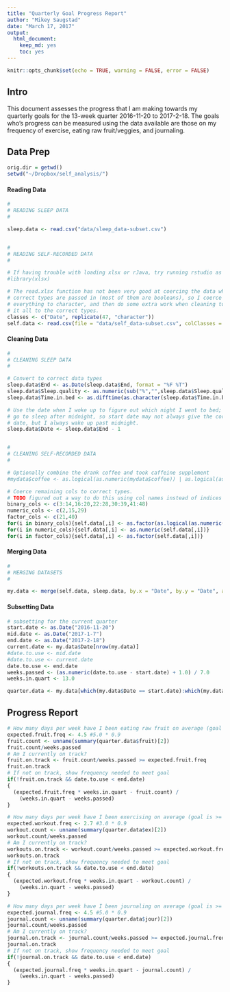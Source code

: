 ```yaml
---
title: "Quarterly Goal Progress Report"
author: "Mikey Saugstad"
date: "March 17, 2017"
output:
  html_document: 
    keep_md: yes
    toc: yes
---
```


```r
knitr::opts_chunk$set(echo = TRUE, warning = FALSE, error = FALSE)
```
## Intro

This document assesses the progress that I am making towards my quarterly goals
for the 13-week quarter 2016-11-20 to 2017-2-18. The goals who's progress can be
measured using the data available are those on my frequency of exercise, eating
raw fruit/veggies, and journaling.

## Data Prep

```r
orig.dir = getwd()
setwd("~/Dropbox/self_analysis/")
```

#### Reading Data
```r
#
# READING SLEEP DATA
#

sleep.data <- read.csv("data/sleep_data-subset.csv")


#
# READING SELF-RECORDED DATA
#

# If having trouble with loading xlsx or rJava, try running rstudio as root
#library(xlsx)

# The read.xlsx function has not been very good at coercing the data when the
# correct types are passed in (most of them are booleans), so I coerce almost
# everything to character, and then do some extra work when cleaning to get
# it all to the correct types.
classes <- c("Date", replicate(47, "character"))
self.data <- read.csv(file = "data/self_data-subset.csv", colClasses = classes)
```

#### Cleaning Data
```r
#
# CLEANING SLEEP DATA
#

# Convert to correct data types
sleep.data$End <- as.Date(sleep.data$End, format = "%F %T")
sleep.data$Sleep.quality <- as.numeric(sub("%","",sleep.data$Sleep.quality))
sleep.data$Time.in.bed <- as.difftime(as.character(sleep.data$Time.in.bed), format = "%R")

# Use the date when I woke up to figure out which night I went to bed; I may
# go to sleep after midnight, so start date may not always give the correct
# date, but I always wake up past midnight.
sleep.data$Date <- sleep.data$End - 1


#
# CLEANING SELF-RECORDED DATA
#

# Optionally combine the drank coffee and took caffeine supplement
#mydata$coffee <- as.logical(as.numeric(mydata$coffee)) | as.logical(as.numeric(mydata$caffeine))

# Coerce remaining cols to correct types.
# TODO figured out a way to do this using col names instead of indices
binary_cols <- c(3:14,16:20,22:28,30:39,41:48)
numeric_cols <- c(2,15,29)
factor_cols <- c(21,40)
for(i in binary_cols){self.data[,i] <- as.factor(as.logical(as.numeric(self.data[,i])))}
for(i in numeric_cols){self.data[,i] <- as.numeric(self.data[,i])}
for(i in factor_cols){self.data[,i] <- as.factor(self.data[,i])}
```


#### Merging Data
```r
#
# MERGING DATASETS
#

my.data <- merge(self.data, sleep.data, by.x = "Date", by.y = "Date", all = TRUE)
```


#### Subsetting Data
```r
# subsetting for the current quarter
start.date <- as.Date("2016-11-20")
mid.date <- as.Date("2017-1-7")
end.date <- as.Date("2017-2-18")
current.date <- my.data$Date[nrow(my.data)]
#date.to.use <- mid.date
#date.to.use <- current.date
date.to.use <- end.date
weeks.passed <- (as.numeric(date.to.use - start.date) + 1.0) / 7.0
weeks.in.quart <- 13.0

quarter.data <- my.data[which(my.data$Date == start.date):which(my.data$Date == date.to.use),]
```


## Progress Report
```r
# How many days per week have I been eating raw fruit on average (goal is >= 5)?
expected.fruit.freq <- 4.5 #5.0 * 0.9
fruit.count <- unname(summary(quarter.data$fruit)[2])
fruit.count/weeks.passed
# Am I currently on track?
fruit.on.track <- fruit.count/weeks.passed >= expected.fruit.freq
fruit.on.track
# If not on track, show frequency needed to meet goal
if(!fruit.on.track && date.to.use < end.date)
{
  (expected.fruit.freq * weeks.in.quart - fruit.count) /
    (weeks.in.quart - weeks.passed)
}

# How many days per week have I been exercising on average (goal is >= 3)?
expected.workout.freq <- 2.7 #3.0 * 0.9
workout.count <- unname(summary(quarter.data$ex)[2])
workout.count/weeks.passed
# Am I currently on track?
workouts.on.track <- workout.count/weeks.passed >= expected.workout.freq
workouts.on.track
# If not on track, show frequency needed to meet goal
if(!workouts.on.track && date.to.use < end.date)
{
  (expected.workout.freq * weeks.in.quart - workout.count) /
    (weeks.in.quart - weeks.passed)
}

# How many days per week have I been journaling on average (goal is >= 5)?
expected.journal.freq <- 4.5 #5.0 * 0.9
journal.count <- unname(summary(quarter.data$jour)[2])
journal.count/weeks.passed
# Am I currently on track?
journal.on.track <- journal.count/weeks.passed >= expected.journal.freq
journal.on.track
# If not on track, show frequency needed to meet goal
if(!journal.on.track && date.to.use < end.date)
{
  (expected.journal.freq * weeks.in.quart - journal.count) /
    (weeks.in.quart - weeks.passed)
}
```